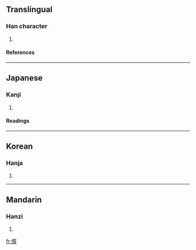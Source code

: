 ==Translingual==
===Han character===
{{Han char|rad=人|as=15|sn=17|four=|canj=人竹中金 (OHLC)}}
# {{defn|Han}}
====References====
{{Han ref|kx=0120.260|dkj=01259|dj=0254.240|hdz=10235.070|uh=5128|ud=20776}}
----
==Japanese==
===Kanji===
{{ja-kanji|grade=|rs=人15}}
# {{defn|Japanese}}
====Readings====
{{ja-readings|on=[[しつ]] (shitsu), [[しち]] (shichi)|kun=[[ただしい]] (tadashii)}}
----
==Korean==
===Hanja===
{{ko-hanja|hangeul=질|rv=jil|mr=chil}}
# {{defn|Korean}}
----
==Mandarin==
===Hanzi===
{{cmn-hanzi|pin=[[zhí]] (zhi2)|wg=chih<sup>2</sup>}}
# {{defn|Mandarin}}

[[fr:儨]]